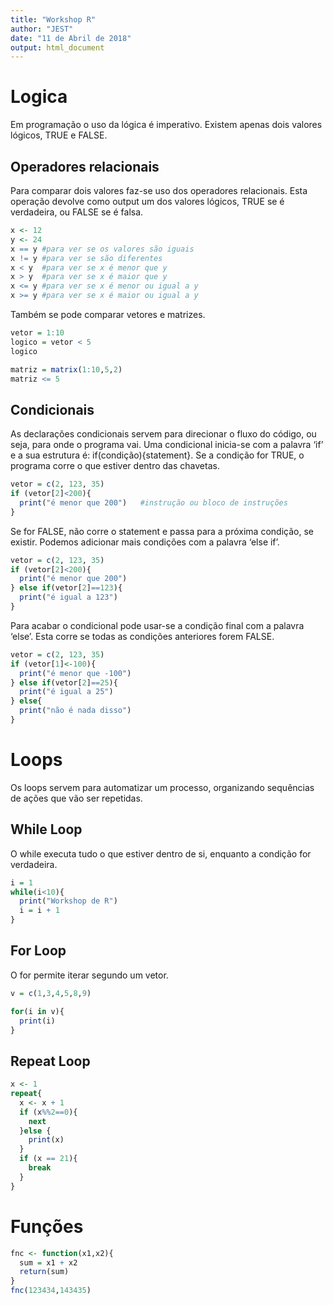 ```yaml
---
title: "Workshop R"
author: "JEST"
date: "11 de Abril de 2018"
output: html_document
---
```


# Logica
Em programação o uso da lógica é imperativo. Existem apenas dois valores lógicos, TRUE e FALSE. 
 
## Operadores relacionais
Para comparar dois valores faz-se uso dos operadores relacionais. Esta operação devolve como output um dos valores lógicos, TRUE se é verdadeira, ou FALSE se é falsa.
```r
x <- 12 
y <- 24
x == y #para ver se os valores são iguais
x != y #para ver se são diferentes
x < y  #para ver se x é menor que y
x > y  #para ver se x é maior que y
x <= y #para ver se x é menor ou igual a y
x >= y #para ver se x é maior ou igual a y

```
Também se pode comparar vetores e matrizes.
```r
vetor = 1:10
logico = vetor < 5
logico

matriz = matrix(1:10,5,2)
matriz <= 5
```

## Condicionais
As declarações condicionais servem para direcionar o fluxo do código, ou seja, para onde o programa vai. Uma condicional inicia-se com a palavra 'if' e a sua estrutura é: if(condição){statement}. Se a condição for TRUE, o programa corre o que estiver dentro das chavetas.
```r
vetor = c(2, 123, 35)
if (vetor[2]<200){
  print("é menor que 200")   #instrução ou bloco de instruções
}
```

Se for FALSE, não corre o statement e passa para a próxima condição, se existir.
Podemos adicionar mais condições com a palavra 'else if'.

```r
vetor = c(2, 123, 35)
if (vetor[2]<200){
  print("é menor que 200")
} else if(vetor[2]==123){
  print("é igual a 123")
}
```
Para acabar o condicional pode usar-se a condição final com a palavra 'else'. Esta corre se todas as condições anteriores forem FALSE.

```r
vetor = c(2, 123, 35)
if (vetor[1]<-100){
  print("é menor que -100")
} else if(vetor[2]==25){
  print("é igual a 25")
} else{
  print("não é nada disso")
}
```
# Loops
Os loops servem para automatizar um processo, organizando sequências de ações que vão ser repetidas.    

## While Loop
O while executa tudo o que estiver dentro de si, enquanto a condição for verdadeira.
```r
i = 1
while(i<10){
  print("Workshop de R")
  i = i + 1
}
```

## For Loop
O for permite iterar segundo um vetor. 
```r
v = c(1,3,4,5,8,9)

for(i in v){
  print(i)
}
```

## Repeat Loop

```r
x <- 1
repeat{
  x <- x + 1
  if (x%%2==0){
    next
  }else {
    print(x)
  }
  if (x == 21){
    break
  }
}
```
# Funções

```r
fnc <- function(x1,x2){
  sum = x1 + x2
  return(sum)
}
fnc(123434,143435)
```